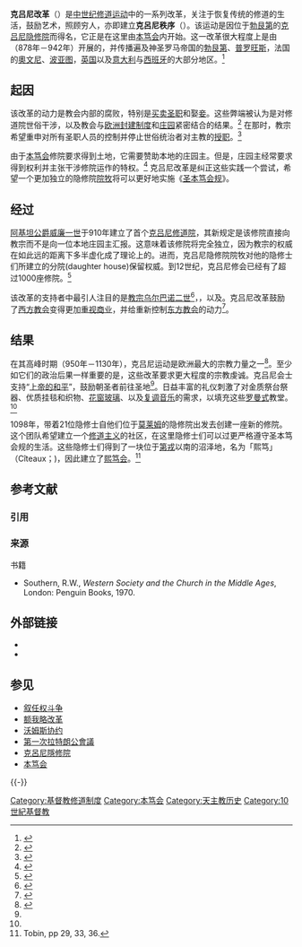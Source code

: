 '''克吕尼改革'''（{{lang-en|Cluniac Reform}}）是[[中世纪|中世纪]][[修道运动|修道运动]]中的一系列改革，关注于恢复传统的修道的生活，鼓励艺术，照顾穷人，亦即建立'''克呂尼秩序'''（{{Lang-fr|Ordre de Cluny}}）。该运动是因位于[[勃艮第|勃艮第]]的[[克吕尼隐修院|克吕尼隐修院]]而得名，它正是在这里由[[本笃会|本笃会]]内开始。这一改革很大程度上是由{{link-en|克吕尼的奧圖|Odo of Cluny}}（878年－942年）开展的，并传播遍及神圣罗马帝国的[[勃艮第|勃艮第]]、[[普罗旺斯|普罗旺斯]]，法国的[[奧文尼|奧文尼]]、[[波亚图|波亚图]]，[[英国|英国]]以及[[意大利|意大利]]与[[西班牙|西班牙]]的大部分地区。<ref>{{Cite web |url=http://justus.anglican.org/resources/bio/151.html |title=Justus.Anglican.org |accessdate=2009-03-31 |archive-date=2009-01-03 |archive-url=https://web.archive.org/web/20090103084317/http://justus.anglican.org/resources/bio/151.html |dead-url=no }}</ref>

== 起因 ==
该改革的动力是教会内部的腐败，特别是[[买卖圣职|买卖圣职]]和娶[[妾|妾]]。这些弊端被认为是对修道院世俗干涉，以及教会与[[欧洲封建制度|欧洲封建制度]]和[[庄园|庄园]]紧密结合的结果。<ref>{{Cite web| title = 900 - 1100| accessdate = 2008-11-25| url = http://faculty.ucc.edu/egh-damerow/900_-_1100.htm| deadurl = yes| archiveurl = https://web.archive.org/web/20081201091506/http://faculty.ucc.edu/egh-damerow/900_-_1100.htm| archivedate = 2008-12-01}}</ref> 在那时，教宗希望重申对所有圣职人员的控制并停止世俗统治者对主教的[[授职|授职]]。<ref>{{Cite web| title = Papal Monarchy| accessdate = 2008-11-25| url = http://faculty.ucc.edu/egh-damerow/papal_monarchy.htm| deadurl = yes| archiveurl = https://web.archive.org/web/20080628050934/http://faculty.ucc.edu/egh-damerow/papal_monarchy.htm| archivedate = 2008-06-28}}</ref> 

由于[[本笃会|本笃会]]修院要求得到土地，它需要赞助本地的庄园主。但是，庄园主经常要求得到权利并主张干涉修院运作的特权。<ref name="Cluny and Ecc. Reform">{{Cite web |url=http://www.vlib.us/medieval/lectures/cluny.html |title=Cluny and Ecc. Reform |accessdate=2009-03-31 |archive-date=2009-04-09 |archive-url=https://web.archive.org/web/20090409061906/http://www.vlib.us/medieval/lectures/cluny.html |dead-url=no }}</ref> 克吕尼改革是纠正这些实践一个尝试，希望一个更加独立的隐修院[[修道院长|院牧]]将可以更好地实施《[[本笃会#会规|圣本笃会规]]》。

== 经过 ==
[[阿基坦公爵|阿基坦公爵]][[威廉一世_(阿基坦)|威廉一世]]于910年建立了首个[[克吕尼修道院|克吕尼修道院]]，其新规定是该修院直接向教宗而不是向一位本地庄园主汇报。这意味着该修院将完全独立，因为教宗的权威在如此远的距离下多半虚化成了理论上的。进而，克吕尼隐修院院牧对他的隐修士们所建立的分院(daughter house)保留权威。到12世纪，克吕尼修会已经有了超过1000座修院。<ref name="Chambers">{{Cite book | publisher = Knopf | isbn = 0394317335 | last = Chambers | first = Mortimer | title =  The Western Experience | url = https://archive.org/details/westernexperienc0001unse_y3q6 | year = 1974 | pages = [https://archive.org/details/westernexperienc0001unse_y3q6/page/269 269]–283 }}</ref>
    
该改革的支持者中最引人注目的是[[教宗乌尔巴诺二世|教宗乌尔巴诺二世]]<ref>{{Cite web |url=http://www.uwgb.edu/dutchs/WestTech/xcrusade.htm |title=UWGB.edu |accessdate=2009-03-31 |archive-date=2007-01-03 |archive-url=https://web.archive.org/web/20070103082231/http://www.uwgb.edu/dutchs/WestTech/xcrusade.htm |dead-url=no }}</ref>，{{link-en|黑斯费尔德的兰伯特|Lambert of Hersfeld}}，以及{{link-en|凡尔登的理查德|Richard of Verdun}}。克吕尼改革鼓励了[[西方基督教|西方教会]]变得更加[[重商主义|重视商业]]，并给重新控制[[东方基督教|东方教会]]的动力<ref>{{Cite web |url=http://www.uwgb.edu/dutchs/WestTech/xcrusade.htm |title=The Crusades |accessdate=2009-03-31 |archive-date=2007-01-03 |archive-url=https://web.archive.org/web/20070103082231/http://www.uwgb.edu/dutchs/WestTech/xcrusade.htm |dead-url=no }}</ref>。

== 结果 ==
在其高峰时期（950年－1130年），克吕尼运动是欧洲最大的宗教力量之一<ref>{{Cite web |url=http://www.bartelby.com/65/cl/Cluniaco.html |title=The Columbia Encyclopedia |accessdate=2009-03-31 |archive-date=2008-04-08 |archive-url=https://web.archive.org/web/20080408235902/http://www.bartelby.com/65/cl/Cluniaco.html |dead-url=no }}</ref>。至少如它们的政治后果一样重要的是，这些改革要求更大程度的宗教虔诚。克吕尼会士支持“[[上帝的和平|上帝的和平]]”，鼓励朝圣者前往圣地<ref name="Cluny and Ecc. Reform"/>。日益丰富的礼仪刺激了对金质祭台祭器、优质挂毯和织物、[[花窗玻璃|花窗玻璃]]、以及[[复调音乐|复调音乐]]的需求，以填充这些[[罗曼式建筑|罗曼式]]教堂。<ref name="Chambers" />

1098年，{{link-en|莫莱姆的圣罗贝尔|Robert of Molesme}}带着21位隐修士自他们位于[[莫莱姆|莫莱姆]]的隐修院出发去创建一座新的修院。这个团队希望建立一个[[修道主义|修道主义]]的社区，在这里隐修士们可以过更严格遵守圣本笃会规的生活。这些隐修士们得到了一块位于[[第戎|第戎]]以南的沼泽地，名为「熙笃」（Cîteaux；{{lang-la|"Cistercium"}})，因此建立了[[熙笃会|熙笃会]]。<ref>Tobin, pp 29, 33, 36.</ref>

== 参考文献 ==
=== 引用 ===
{{Reflist|2}}

=== 来源 ===
;书籍
* Southern, R.W., ''Western Society and the Church in the Middle Ages'', London: Penguin Books, 1970.

== 外部链接 ==
* {{Cite web
|title = Medieval Sourcebook: Foundation Charter of Cluny, 910
|accessdate = 2008-11-25
|url = http://www.fordham.edu/halsall/source/chart-cluny.html
|archive-date = 2008-12-02
|archive-url = https://web.archive.org/web/20081202021154/http://www.fordham.edu/halsall/source/chart-cluny.html
|dead-url = no
}}
* {{Cite web
|title = Cluniac Order
|accessdate = 2008-11-25
|url = http://www.aedificium.org/MonasticLife/CluniacOrder.html
|archive-date = 2008-10-06
|archive-url = https://web.archive.org/web/20081006173719/http://www.aedificium.org/MonasticLife/CluniacOrder.html
|dead-url = no
}}

== 参见 ==
{{Portal box|基督教|天主教|中世纪}}
*[[叙任权斗争|叙任权斗争]]
*[[额我略改革|额我略改革]]
*[[沃姆斯协约|沃姆斯协约]]
*[[第一次拉特朗公會議|第一次拉特朗公會議]]
*[[克呂尼隱修院|克呂尼隱修院]]
*[[本笃会|本笃会]]

{{-}}
{{天主教会史}}

[[Category:基督教修道制度|Category:基督教修道制度]]
[[Category:本笃会|Category:本笃会]]
[[Category:天主教历史|Category:天主教历史]]
[[Category:10世紀基督教|Category:10世紀基督教]]